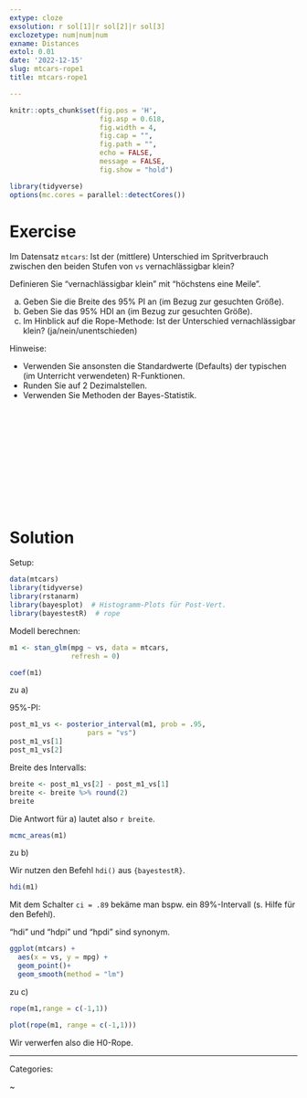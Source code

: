 ```yaml
---
extype: cloze
exsolution: r sol[1]|r sol[2]|r sol[3]
exclozetype: num|num|num
exname: Distances
extol: 0.01
date: '2022-12-15'
slug: mtcars-rope1
title: mtcars-rope1

---
```






```r
knitr::opts_chunk$set(fig.pos = 'H',
                      fig.asp = 0.618,
                      fig.width = 4,
                      fig.cap = "", 
                      fig.path = "",
                      echo = FALSE,
                      message = FALSE,
                      fig.show = "hold")

library(tidyverse)
options(mc.cores = parallel::detectCores())

```





# Exercise



Im Datensatz `mtcars`: Ist der (mittlere) Unterschied im Spritverbrauch zwischen den beiden Stufen von `vs` vernachlässigbar klein?

Definieren Sie “vernachlässigbar klein” mit “höchstens eine Meile”.

a) Geben Sie die Breite des 95% PI an (im Bezug zur gesuchten Größe).
b) Geben Sie das 95% HDI an (im Bezug zur gesuchten Größe).
c) Im Hinblick auf die Rope-Methode: Ist der Unterschied vernachlässigbar klein? (ja/nein/unentschieden)


Hinweise:

- Verwenden Sie ansonsten die Standardwerte (Defaults) der typischen (im Unterricht verwendeten) R-Funktionen.
- Runden Sie auf 2 Dezimalstellen.
- Verwenden Sie Methoden der Bayes-Statistik.


</br>
</br>
</br>
</br>
</br>
</br>
</br>
</br>
</br>
</br>

# Solution


Setup:

```r
data(mtcars)
library(tidyverse)
library(rstanarm)
library(bayesplot)  # Histogramm-Plots für Post-Vert.
library(bayestestR)  # rope
```




Modell berechnen:

```r
m1 <- stan_glm(mpg ~ vs, data = mtcars,
               refresh = 0)
```

```r
coef(m1)
```


zu a) 

95%-PI:

```r
post_m1_vs <- posterior_interval(m1, prob = .95,
                   pars = "vs")
post_m1_vs[1]
post_m1_vs[2]
```


Breite des Intervalls:

```r
breite <- post_m1_vs[2] - post_m1_vs[1]
breite <- breite %>% round(2)
breite
```

Die Antwort für a) lautet also `r breite`.


```r
mcmc_areas(m1)
```


zu b)

Wir nutzen den Befehl `hdi()` aus `{bayestestR}`.

```r
hdi(m1)
```

Mit dem Schalter `ci = .89` bekäme man bspw. ein 89%-Intervall (s. Hilfe für den Befehl).

"hdi" und "hdpi" und "hpdi" sind synonym.


```r
ggplot(mtcars) +
  aes(x = vs, y = mpg) +
  geom_point()+
  geom_smooth(method = "lm")

```


zu c)


```r
rope(m1,range = c(-1,1))
```

```r
plot(rope(m1, range = c(-1,1)))
```

Wir verwerfen also die H0-Rope.


  
  

  







---

Categories: 

~

